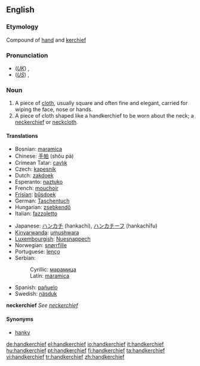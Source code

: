 ==English==

===Etymology===
Compound of [[hand]] and [[kerchief]]

===Pronunciation===
*(''[[Received Pronunciation|UK]]'') {{IPA|/ˈhæŋkətʃɪf/}}, {{SAMPA|/"h{Nk@tSIf/}}
*(''[[General American|US]]'') {{IPA|/ˈhæŋkɚtʃɪf/}}, {{SAMPA|/"h{Nk@`tSIf/}}

===Noun===
{{en-noun|handkerchieves}}

# A piece of [[cloth]], usually square and often fine and elegant, carried for wiping the face, nose or hands.
# A piece of cloth shaped like a handkerchief to be worn about the neck; a [[neckerchief]] or [[neckcloth]].

====Translations====
{{trans-top|cloth for wiping the face, nose or hands}}
*Bosnian: [[maramica#Bosnian|maramica]] {{f}}
*Chinese: [[手帕]] (shǒu pà)
*Crimean Tatar: [[cavlık]]
*Czech: [[kapesník]] {{m}}
*Dutch: [[zakdoek]] {{m}}
*Esperanto: [[naztuko]]
*French: [[mouchoir]] {{m}}
*[[Frisian]]: [[bûsdoek]]
*German: [[Taschentuch]] {{m}}
*Hungarian: [[zseb]][[kendő]]
*Italian: [[fazzoletto]] {{m}}
{{trans-mid}}
*Japanese: [[ハンカチ]] (hankachi), [[ハンカチーフ]] (hankachīfu)
*[[Kinyarwanda]]: [[umushwara]]
*[[Luxembourgish]]: [[Nuesnappech]]
*Norwegian: [[snørrfille]]
*Portuguese: [[lenço]] {{m}}
*Serbian:
*:Cyrillic: [[марамица#Serbian|марамица]] {{f}}
*:Latin: [[maramica#Serbian|maramica]] {{f}}
*Spanish: [[pañuelo]] {{m}}
*Swedish: [[näsduk]]
{{trans-bottom}}

'''neckerchief'''
''See [[neckerchief]]''

====Synonyms====
*[[hanky]]

[[de:handkerchief]]
[[el:handkerchief]]
[[io:handkerchief]]
[[it:handkerchief]]
[[hu:handkerchief]]
[[pt:handkerchief]]
[[fi:handkerchief]]
[[ta:handkerchief]]
[[vi:handkerchief]]
[[tr:handkerchief]]
[[zh:handkerchief]]